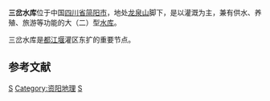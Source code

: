 {{Infobox Reservoir | 
|name                     = 三岔水库
|nickname                 = 三岔湖
|image                    = 
|image_caption            = 
|map                      = 
|map_caption              = 
|pushpin_map              = China Sichuan
|pushpin_map_caption      = 三岔水库在中国的位置
|code                     = BFA65201362
|class                    = 大（二）型[[水库|水库]]
|location_of_reservoir    = [[四川省|四川省]][[简阳市|简阳市]]
|location_of_dam          = [[三岔街道|三岔镇]]
|inflow                   = [[绛溪河|绛溪河]]
|outflow                  = 
|catchment_area           = 161.25
|reservoir_area           = 27
|mean_depth               = 11.60
|maximum_depth            = 
|flood_level              = 
|normal_water_level       = 
|dead_water_level         = 
|water_quality            = 
|island                   = 113个
|maximum_storage_capacity = 2.23亿
|normal_storage_capacity  = 
|dead_storage_capacity    = 
|type_of_dam              = 
|elevation_of_dam         = 
|height_of_dam            = 
|length_of_dam            = 
|width_of_dam             = 
|installed_capacity       = 
|irrigated_area           = 
|start                    = 1975年3月
|complete                 = 1977年2月
|cost                     = 
|emigrate                 = 
|latd = 30
|latm = 19
|lats = 24
|latNS = N
|longd = 104
|longm = 16
|longs = 15
|longEW = E
|website = 
|footnotes = <ref>{{Cite web |url=http://www.tsdh.net/%E6%B0%B4%E5%88%A9%E6%96%87%E7%8C%AE%E6%B1%87%E7%BC%96/PDF%E6%96%87%E6%A1%A3/%E4%B8%AD%E5%9B%BD%E6%B0%B4%E5%BA%93%E5%90%8D%E7%A7%B0%E4%BB%A3%E7%A0%81.pdf |title=中国水库名称代码 |accessdate=2020-09-27 |archive-date=2015-05-05 |archive-url=https://web.archive.org/web/20150505182029/http://www.tsdh.net/%E6%B0%B4%E5%88%A9%E6%96%87%E7%8C%AE%E6%B1%87%E7%BC%96/PDF%E6%96%87%E6%A1%A3/%E4%B8%AD%E5%9B%BD%E6%B0%B4%E5%BA%93%E5%90%8D%E7%A7%B0%E4%BB%A3%E7%A0%81.pdf |dead-url=yes }}</ref><ref>{{Cite web |url=http://news.163.com/10/0225/03/60BBV7N1000120GR.html |title=三岔湖揭秘 |access-date=2010-09-23 |archive-url=https://web.archive.org/web/20181004132402/http://news.163.com/10/0225/03/60BBV7N1000120GR.html |archive-date=2018-10-04 |dead-url=yes }}</ref><ref>{{Cite web |url=http://news.163.com/10/0405/05/63FV8OJT000146BB.html |title=迎水叩谢，三岔湖感恩都江堰 |access-date=2010-09-23 |archive-url=https://web.archive.org/web/20181004140709/http://news.163.com/10/0405/05/63FV8OJT000146BB.html |archive-date=2018-10-04 |dead-url=yes }}</ref><ref>{{cite journal |title=简阳市三岔湖水库底栖动物调查研究 |author=文中胜，游国平 |journal=重庆水产 |year=1998 |volume= |issue=3 |pages=31-32 |url=http://www.cqvip.com/qk/97620x/1998003/3343053.html |access-date=2010-09-23 |archive-date=2018-10-05 |archive-url=https://web.archive.org/web/20181005061730/http://www.cqvip.com/qk/97620x/1998003/3343053.html |dead-url=no }}</ref>
}}
<mapframe latitude="30.2838" longitude="104.2778" zoom="12" width="300" height="300" align="right" />
'''三岔水库'''位于中国[[四川省|四川省]][[简阳市|简阳市]]，地处[[龙泉山|龙泉山]]脚下，是以灌溉为主，兼有供水、养殖、旅游等功能的大（二）型[[水库|水库]]。
 
三岔水库是[[都江堰|都江堰]]灌区东扩的重要节点。

==参考文献==
{{reflist}}

[[Category:四川水库|S]]
[[Category:资阳地理|Category:资阳地理]]
[[Category:简阳市|S]]